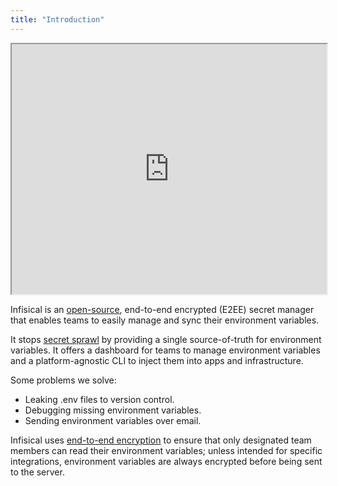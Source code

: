 ```yaml
---
title: "Introduction"
---
```


<iframe
  src="https://www.youtube.com/embed/JS3OKYU2078"
  width="100%"
  height="400"
></iframe>

Infisical is an [open-source](https://opensource.com/resources/what-open-source), end-to-end encrypted (E2EE) secret manager that enables teams to easily manage and sync their environment variables.

It stops [secret sprawl](https://www.gitguardian.com/glossary/secret-sprawl-definition) by providing a single source-of-truth for environment variables. It offers a dashboard for teams to manage environment variables and a platform-agnostic CLI to inject them into apps and infrastructure.

Some problems we solve:

- Leaking .env files to version control.
- Debugging missing environment variables.
- Sending environment variables over email.

Infisical uses [end-to-end encryption](https://en.wikipedia.org/wiki/End-to-end_encryption) to ensure that only designated team members can read their environment variables; unless intended for specific integrations, environment variables are always encrypted before being sent to the server.
